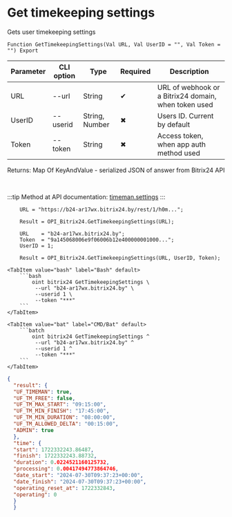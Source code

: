 ﻿---
sidebar_position: 10
description: Get timekeeping settings and other functions to work with Bitrix24 in the Open Integration Package, a free open-source integration library for 1C:Enterprise 8, OneScript and CLI
keywords: [1C, 1С, 1С:Enterprise, 1С:Enterprise 8.3, API, Integration, Services, Exchange, OneScript, CLI, Bitrix24]
---


# Get timekeeping settings
 Gets user timekeeping settings



`Function GetTimekeepingSettings(Val URL, Val UserID = "", Val Token = "") Export`

  | Parameter | CLI option | Type | Required | Description |
  |-|-|-|-|-|
  | URL | --url | String | &#x2714; | URL of webhook or a Bitrix24 domain, when token used |
  | UserID | --userid | String, Number | &#x2716; | Users ID. Current by default |
  | Token | --token | String | &#x2716; | Access token, when app auth method used |

  
  Returns:  Map Of KeyAndValue - serialized JSON of answer from Bitrix24 API

<br/>

:::tip
Method at API documentation: [timeman.settings](https://dev.1c-bitrix.ru/rest_help/timeman/base/timeman_settings.php)
:::
<br/>



```bsl title="1C:Enterprise/OneScript code example"
    URL = "https://b24-ar17wx.bitrix24.by/rest/1/h0m...";

    Result = OPI_Bitrix24.GetTimekeepingSettings(URL);

    URL    = "b24-ar17wx.bitrix24.by";
    Token  = "9a145068006e9f06006b12e400000001000...";
    UserID = 1;

    Result = OPI_Bitrix24.GetTimekeepingSettings(URL, UserID, Token);
```
 

 <Tabs>
  
    <TabItem value="bash" label="Bash" default>
        ```bash
            oint bitrix24 GetTimekeepingSettings \
             --url "b24-ar17wx.bitrix24.by" \
             --userid 1 \
             --token "***"
        ```
    </TabItem>
  
    <TabItem value="bat" label="CMD/Bat" default>
        ```batch
            oint bitrix24 GetTimekeepingSettings ^
             --url "b24-ar17wx.bitrix24.by" ^
             --userid 1 ^
             --token "***"
        ```
    </TabItem>
</Tabs>


```json title="Result"
{
  "result": {
  "UF_TIMEMAN": true,
  "UF_TM_FREE": false,
  "UF_TM_MAX_START": "09:15:00",
  "UF_TM_MIN_FINISH": "17:45:00",
  "UF_TM_MIN_DURATION": "08:00:00",
  "UF_TM_ALLOWED_DELTA": "00:15:00",
  "ADMIN": true
  },
  "time": {
  "start": 1722332243.86487,
  "finish": 1722332243.88732,
  "duration": 0.0224521160125732,
  "processing": 0.00417494773864746,
  "date_start": "2024-07-30T09:37:23+00:00",
  "date_finish": "2024-07-30T09:37:23+00:00",
  "operating_reset_at": 1722332843,
  "operating": 0
  }
  }
```
